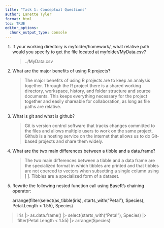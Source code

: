 ```yaml
---
title: "Task 1: Conceptual Questions"
author: Lanette Tyler
format: html
toc: TRUE
editor_options: 
  chunk_output_type: console
---
```


1.  If your working directory is myfolder/homework/, what relative path would you specify to get the file located at myfolder/MyData.csv?

    > ../MyData.csv

2.  What are the major benefits of using R projects?

    > The major benefits of using R projects are to keep an analysis together. Through the R project there is a shared working directory, workspace, history, and folder structure and source documents. This keeps everything necessary for the project together and easily shareable for collaboration, as long as file paths are relative.

3.  What is git and what is github?

    > Git is version control software that tracks changes committed to the files and allows multiple users to work on the same project. Github is a hosting service on the internet that allows us to do Git-based projects and share them widely.

4.  What are the two main differences between a tibble and a data.frame?

    > The two main differences between a tibble and a data frame are the specialized format in which tibbles are printed and that tibbles are not coerced to vectors when subsetting a single column using \[ \]. Tibbles are a specialized form of a dataset.

5.  Rewrite the following nested function call using BaseR’s chaining operator:

    arrange(filter(select(as_tibble(iris), starts_with("Petal"), Species), Petal.Length \< 1.55), Species)

> iris \|\> as.data.frame() \|\> select(starts_with("Petal"), Species) \|\> filter(Petal.Length \< 1.55) \|\> arrange(Species)
